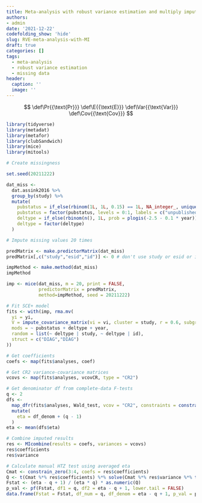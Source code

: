 ```yaml
---
title: Meta-analysis with robust variance estimation and multiply imputed covariates
authors:
- admin
date: '2021-12-22'
codefolding_show: 'hide'
slug: RVE-meta-analysis-with-MI
draft: true
categories: []
tags:
  - meta-analysis
  - robust variance estimation
  - missing data
header:
  caption: ''
  image: ''
---
```


$$
\def\Pr{{\text{Pr}}}
\def\E{{\text{E}}}
\def\Var{{\text{Var}}}
\def\Cov{{\text{Cov}}}
$$

```r
library(tidyverse)
library(metadat)
library(metafor)
library(clubSandwich)
library(mice)
library(mitools)

# Create missingness

set.seed(20211222)

dat_miss <- 
  dat.assink2016 %>%
  group_by(study) %>%
  mutate(
    pubstatus = if_else(rbinom(1L, 1L, 0.15) == 1L, NA_integer_, unique(pubstatus)),
    pubstatus = factor(pubstatus, levels = 0:1, labels = c("unpublished","published")),
    deltype = if_else(rbinom(n(), 1L, prob = plogis(-2.5 - 0.1 * year)) == 1L, NA_character_, deltype),
    deltype = factor(deltype)
  )

# Impute missing values 20 times

predMatrix <- make.predictorMatrix(dat_miss)
predMatrix[,c("study","esid","id")] <- 0 # don't use study or esid or id for imputing

impMethod <- make.method(dat_miss)
impMethod

imp <- mice(dat_miss, m = 20, print = FALSE,
            predictorMatrix = predMatrix, 
            method=impMethod, seed = 20211222)

# Fit SCE+ model
fits <- with(imp, rma.mv(
  yi = yi, 
  V = impute_covariance_matrix(vi = vi, cluster = study, r = 0.6, subgroup = deltype),
  mods = ~ pubstatus + deltype + year,
  random = list(~ deltype | study, ~ deltype | id),
  struct = c("DIAG","DIAG")
))

# Get coefficients
coefs <- map(fits$analyses, coef)

# Get CR2 variance-covariance matrices
vcovs <- map(fits$analyses, vcovCR, type = "CR2")

# Get denominator df from complete-data F-tests
q <- 2
dfs <- 
  map_dfr(fits$analyses, Wald_test, vcov = "CR2", constraints = constrain_zero(3:4), test = "HTZ") %>%
  mutate(
    eta = df_denom + (q - 1)
  )
eta <- mean(dfs$eta)

# Combine imputed results
res <- MIcombine(results = coefs, variances = vcovs)
res$coefficients
res$variance

# Calculate manual HTZ test using averaged eta 
Cmat <- constrain_zero(3:4, coefs = res$coefficients)
Q <- t(Cmat %*% res$coefficients) %*% solve(Cmat %*% res$variance %*% t(Cmat)) %*% (Cmat %*% res$coefficients)
Fstat <- (eta - q + 1) / (eta * q) * as.numeric(Q)
p_val <- pf(Fstat, df1 = q, df2 = eta - q + 1, lower.tail = FALSE)
data.frame(Fstat = Fstat, df_num = q, df_denom = eta - q + 1, p_val = p_val)
```

